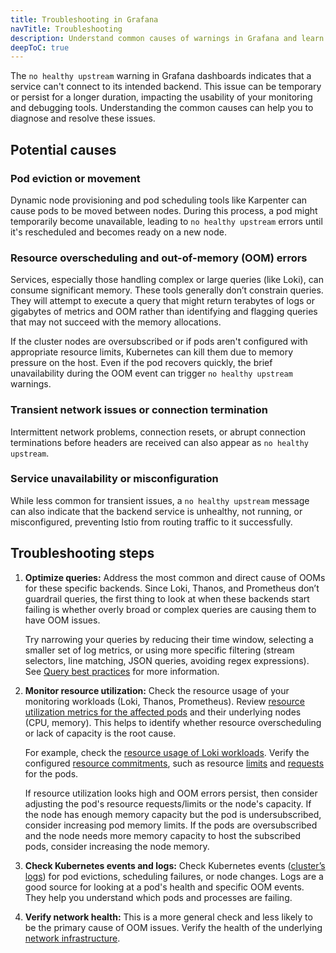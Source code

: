 ```yaml
---
title: Troubleshooting in Grafana
navTitle: Troubleshooting
description: Understand common causes of warnings in Grafana and learn diagnostic steps.
deepToC: true
---
```


The `no healthy upstream` warning in Grafana dashboards indicates that a service can't connect to its intended backend. This issue can be temporary or persist for a longer duration, impacting the usability of your monitoring and debugging tools. Understanding the common causes can help you to diagnose and resolve these issues.

## Potential causes

### Pod eviction or movement

Dynamic node provisioning and pod scheduling tools like Karpenter can cause pods to be moved between nodes. During this process, a pod might temporarily become unavailable, leading to `no healthy upstream` errors until it's rescheduled and becomes ready on a new node. 

### Resource overscheduling and out-of-memory (OOM) errors

Services, especially those handling complex or large queries (like Loki), can consume significant memory. These tools generally don’t constrain queries. They will attempt to execute a query that might return terabytes of logs or gigabytes of metrics and OOM rather than identifying and flagging queries that may not succeed with the memory allocations.

If the cluster nodes are oversubscribed or if pods aren't configured with appropriate resource limits, Kubernetes can kill them due to memory pressure on the host. Even if the pod recovers quickly, the brief unavailability during the OOM event can trigger `no healthy upstream` warnings. 

### Transient network issues or connection termination

Intermittent network problems, connection resets, or abrupt connection terminations before headers are received can also appear as `no healthy upstream`.

### Service unavailability or misconfiguration

While less common for transient issues, a `no healthy upstream` message can also indicate that the backend service is unhealthy, not running, or misconfigured, preventing Istio from routing traffic to it successfully.

## Troubleshooting steps 

1.  **Optimize queries:** Address the most common and direct cause of OOMs for these specific backends. Since Loki, Thanos, and Prometheus don’t guardrail queries, the first thing to look at when these backends start failing is whether overly broad or complex queries are causing them to have OOM issues. 

    Try narrowing your queries by reducing their time window, selecting a smaller set of log metrics, or using more specific filtering (stream selectors, line matching, JSON queries, avoiding regex expressions). See [Query best practices](https://grafana.com/docs/loki/latest/query/bp-query/) for more information.

1.  **Monitor resource utilization:** Check the resource usage of your monitoring workloads (Loki, Thanos, Prometheus). Review [resource utilization metrics for the affected pods](grafana_dashboards/kubernetes_dashboards/#kubernetes--compute-resources--) and their underlying nodes (CPU, memory). This helps to identify whether resource overscheduling or lack of capacity is the root cause.   
   
    For example, check the [resource usage of Loki workloads](grafana_dashboards/loki_dashboards/). Verify the configured [resource commitments](../../cluster_management/manage-clusters/trace-clusters/#resource-commitments), such as resource [limits](../../cluster_management/manage-clusters/trace-clusters/#limits) and [requests](../../cluster_management/manage-clusters/trace-clusters/#requests) for the pods. 

    If resource utilization looks high and OOM errors persist, then consider adjusting the pod's resource requests/limits or the node's capacity. If the node has enough memory capacity but the pod is undersubscribed, consider increasing pod memory limits. If the pods are oversubscribed and the node needs more memory capacity to host the subscribed pods, consider increasing the node memory.

1.  **Check Kubernetes events and logs:** Check Kubernetes events ([cluster’s logs](grafana_explore/)) for pod evictions, scheduling failures, or node changes. Logs are a good source for looking at a pod's health and specific OOM events. They help you understand which pods and processes are failing.

1.  **Verify network health:** This is a more general check and less likely to be the primary cause of OOM issues. Verify the health of the underlying [network infrastructure](grafana_dashboards/kubernetes_dashboards/#kubernetes--networking--).
